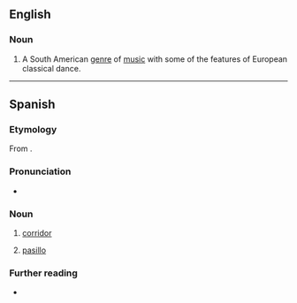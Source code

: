 ==English==
{{wikipedia}}

===Noun===
{{en-noun|-}}

# A South American [[genre]] of [[music]] with some of the features of European classical dance.

----

==Spanish==

===Etymology===
From {{suffix|es|paso|illo}}.

===Pronunciation===
* {{es-IPA}}

===Noun===
{{es-noun|m}}

# [[corridor]]
#: {{syn|es|corredor}}
# {{lb|es|music genre|Latin America}} [[#English|pasillo]]

===Further reading===
* {{R:DRAE}}